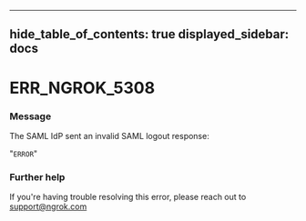

---
hide_table_of_contents: true
displayed_sidebar: docs
---


# ERR_NGROK_5308

### Message
The SAML IdP sent an invalid SAML logout response:

"`ERROR`"

<ErrorDetails error="err_ngrok_5308" />



### Further help
If you're having trouble resolving this error, please reach out to [support@ngrok.com](mailto:support@ngrok.com?subject=Help%20with%20ERR_NGROK_5308)

